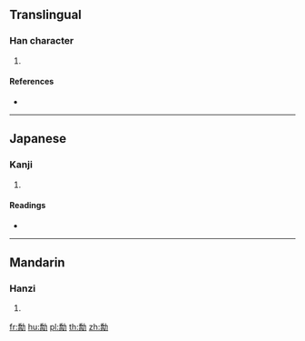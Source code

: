 ==Translingual==

===Han character===
{{Han char|rn=19|rad=力|as=12|sn=14|four=|canj=HBKS,XHBKS|ids=⿰喬力}}

# {{defn|Han|sort=力12}}

====References====
* {{Han ref|kx=0149.190|dkj=02442|hdz=10380.120|uh=52EA|ud=21226}}

----

==Japanese==

===Kanji===
{{ja-kanji|grade=|rs=力12}}

# {{defn|lang=ja|sort=力12}}

====Readings====
* {{ja-readings|on=[[きゃく]] (kyaku), [[がく]] (gaku)|kun=[[すすむ]] (susumu)}}

----

==Mandarin==

===Hanzi===
{{cmn-hanzi|pin=[[jué]] ([[jue2]])|wg=chüeh<sup>2</sup>}}

# {{defn|lang=cmn|sort=力12}}

[[fr:勪]]
[[hu:勪]]
[[pl:勪]]
[[th:勪]]
[[zh:勪]]